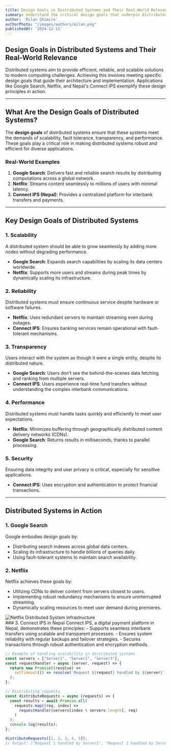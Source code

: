 ```yaml
---
title: Design Goals in Distributed Systems and Their Real-World Relevance
summary: Understand the critical design goals that underpin distributed systems and how they are achieved in practical applications like Google Search, Netflix, and Nepal's Connect IPS payment gateway.
author: 'Milan Ghimire'
authorPhoto: "/images/authors/milan.png"
publishedAt: '2024-12-11'
---
```


## Design Goals in Distributed Systems and Their Real-World Relevance

Distributed systems aim to provide efficient, reliable, and scalable solutions to modern computing challenges. Achieving this involves meeting specific design goals that guide their architecture and implementation. Applications like Google Search, Netflix, and Nepal's Connect IPS exemplify these design principles in action.

---

## What Are the Design Goals of Distributed Systems?

The **design goals** of distributed systems ensure that these systems meet the demands of scalability, fault tolerance, transparency, and performance. These goals play a critical role in making distributed systems robust and efficient for diverse applications.

### Real-World Examples
1. **Google Search**: Delivers fast and reliable search results by distributing computations across a global network.
2. **Netflix**: Streams content seamlessly to millions of users with minimal latency.
3. **Connect IPS (Nepal)**: Provides a centralized platform for interbank transfers and payments.

---

## Key Design Goals of Distributed Systems

### 1. Scalability
A distributed system should be able to grow seamlessly by adding more nodes without degrading performance.
- **Google Search**: Expands search capabilities by scaling its data centers worldwide.
- **Netflix**: Supports more users and streams during peak times by dynamically scaling its infrastructure.

### 2. Reliability
Distributed systems must ensure continuous service despite hardware or software failures.
- **Netflix**: Uses redundant servers to maintain streaming even during outages.
- **Connect IPS**: Ensures banking services remain operational with fault-tolerant mechanisms.

### 3. Transparency
Users interact with the system as though it were a single entity, despite its distributed nature.
- **Google Search**: Users don’t see the behind-the-scenes data fetching and ranking from multiple servers.
- **Connect IPS**: Users experience real-time fund transfers without understanding the complex interbank communications.

### 4. Performance
Distributed systems must handle tasks quickly and efficiently to meet user expectations.
- **Netflix**: Minimizes buffering through geographically distributed content delivery networks (CDNs).
- **Google Search**: Returns results in milliseconds, thanks to parallel processing.

### 5. Security
Ensuring data integrity and user privacy is critical, especially for sensitive applications.
- **Connect IPS**: Uses encryption and authentication to protect financial transactions.

---

## Distributed Systems in Action

### 1. Google Search
Google embodies design goals by:
- Distributing search indexes across global data centers.
- Scaling its infrastructure to handle billions of queries daily.
- Using fault-tolerant systems to maintain search availability.

### 2. Netflix
Netflix achieves these goals by:
- Utilizing CDNs to deliver content from servers closest to users.
- Implementing robust redundancy mechanisms to ensure uninterrupted streaming.
- Dynamically scaling resources to meet user demand during premieres.
<div style={{ width: "500px", margin: "auto" }}>
  <img 
    src="/images/Netflix.png" 
    alt="Netflix Distributed System Infrastructure" 
    style={{ width: "100%", height: "200px" }} 
  />
</div>
### 3. Connect IPS in Nepal
Connect IPS, a digital payment platform in Nepal, demonstrates these principles:
- Supports seamless interbank transfers using scalable and transparent processes.
- Ensures system reliability with regular backups and failover strategies.
- Secures transactions through robust authentication and encryption methods.

```js
// Example of handling scalability in distributed systems
const servers = ["Server1", "Server2", "Server3"];
const requestHandler = async (server, request) => {
  return new Promise((resolve) =>
    setTimeout(() => resolve(`Request ${request} handled by ${server}`), 500)
  );
};

// Distributing requests
const distributeRequests = async (requests) => {
  const results = await Promise.all(
    requests.map((req, index) =>
      requestHandler(servers[index % servers.length], req)
    )
  );
  console.log(results);
};

distributeRequests([1, 2, 3, 4, 5]);
// Output: ["Request 1 handled by Server1", "Request 2 handled by Server2", ...]